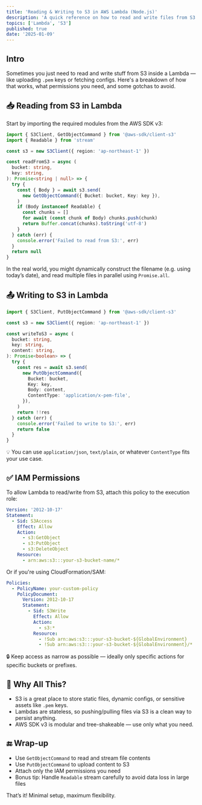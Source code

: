 ```yaml
---
title: 'Reading & Writing to S3 in AWS Lambda (Node.js)'
description: 'A quick reference on how to read and write files from S3 inside a Lambda function using the AWS SDK v3.'
topics: ['Lambda', 'S3']
published: true
date: '2025-01-09'
---
```


## Intro

Sometimes you just need to read and write stuff from S3 inside a Lambda — like uploading `.pem` keys or fetching configs. Here's a breakdown of how that works, what permissions you need, and some gotchas to avoid.

## 📥 Reading from S3 in Lambda

Start by importing the required modules from the AWS SDK v3:

```ts
import { S3Client, GetObjectCommand } from '@aws-sdk/client-s3'
import { Readable } from 'stream'

const s3 = new S3Client({ region: 'ap-northeast-1' })

const readFromS3 = async (
  bucket: string,
  key: string,
): Promise<string | null> => {
  try {
    const { Body } = await s3.send(
      new GetObjectCommand({ Bucket: bucket, Key: key }),
    )
    if (Body instanceof Readable) {
      const chunks = []
      for await (const chunk of Body) chunks.push(chunk)
      return Buffer.concat(chunks).toString('utf-8')
    }
  } catch (err) {
    console.error('Failed to read from S3:', err)
  }
  return null
}
```

In the real world, you might dynamically construct the filename (e.g. using today’s date), and read multiple files in parallel using `Promise.all`.

## 📤 Writing to S3 in Lambda

```ts
import { S3Client, PutObjectCommand } from '@aws-sdk/client-s3'

const s3 = new S3Client({ region: 'ap-northeast-1' })

const writeToS3 = async (
  bucket: string,
  key: string,
  content: string,
): Promise<boolean> => {
  try {
    const res = await s3.send(
      new PutObjectCommand({
        Bucket: bucket,
        Key: key,
        Body: content,
        ContentType: 'application/x-pem-file',
      }),
    )
    return !!res
  } catch (err) {
    console.error('Failed to write to S3:', err)
    return false
  }
}
```

💡 You can use `application/json`, `text/plain`, or whatever `ContentType` fits your use case.

## ✅ IAM Permissions

To allow Lambda to read/write from S3, attach this policy to the execution role:

```yaml
Version: '2012-10-17'
Statement:
  - Sid: S3Access
    Effect: Allow
    Action:
      - s3:GetObject
      - s3:PutObject
      - s3:DeleteObject
    Resource:
      - arn:aws:s3:::your-s3-bucket-name/*
```

Or if you're using CloudFormation/SAM:

```yaml
Policies:
  - PolicyName: your-custom-policy
    PolicyDocument:
      Version: 2012-10-17
      Statement:
        - Sid: S3Write
          Effect: Allow
          Action:
            - s3:*
          Resource:
            - !Sub arn:aws:s3:::your-s3-bucket-${GlobalEnvironment}
            - !Sub arn:aws:s3:::your-s3-bucket-${GlobalEnvironment}/*
```

🔒 Keep access as narrow as possible — ideally only specific actions for specific buckets or prefixes.

## 🤔 Why All This?

- S3 is a great place to store static files, dynamic configs, or sensitive assets like `.pem` keys.
- Lambdas are stateless, so pushing/pulling files via S3 is a clean way to persist anything.
- AWS SDK v3 is modular and tree-shakeable — use only what you need.

## 🔚 Wrap-up

- Use `GetObjectCommand` to read and stream file contents
- Use `PutObjectCommand` to upload content to S3
- Attach only the IAM permissions you need
- Bonus tip: Handle `Readable` stream carefully to avoid data loss in large files

That’s it! Minimal setup, maximum flexibility.
